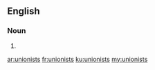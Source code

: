 ==English==

===Noun===
{{head|en|plural}}

# {{plural of|unionist|lang=en|nocat=1}}

[[ar:unionists]]
[[fr:unionists]]
[[ku:unionists]]
[[my:unionists]]